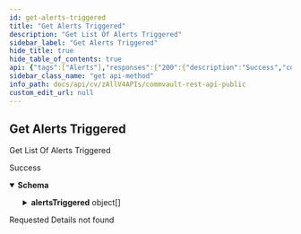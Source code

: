 ```yaml
---
id: get-alerts-triggered
title: "Get Alerts Triggered"
description: "Get List Of Alerts Triggered"
sidebar_label: "Get Alerts Triggered"
hide_title: true
hide_table_of_contents: true
api: {"tags":["Alerts"],"responses":{"200":{"description":"Success","content":{"application/json":{"schema":{"description":"Used to return a list of alerts triggered","properties":{"alertsTriggered":{"items":{"description":"Summary of the Alert Triggered","properties":{"client":{"properties":{"id":{"format":"int32","type":"integer","x-terraform-omitempty":true,"x-terraform-set-key":true},"name":{"nullable":true,"type":"string"}},"type":"object"},"company":{"properties":{"id":{"format":"int32","type":"integer","x-terraform-omitempty":true,"x-terraform-set-key":true},"name":{"nullable":true,"type":"string"}},"type":"object","description":"Organization corresponding to alert"},"detectedCriterion":{"description":"detection criteria for the triggered alert to be generated","enum":["Alert CommServe License Expires Within n Days","Alert Modified","Alert every n attempts (Network failures)","Alert every n attempts (Phase failures)","Alert every n failed login attempts","Alert when License Consumed reaches n Percent","Alert when client certificate Expires Within n Days","Alert when jobs in pending state exceed n percent or count of n","Auxiliary Copy fallen behind alert","Backup for subclient failed consecutively for n attempts","Classification Failed","DDB Store got corrupted","DDB disk space low","Data backed up exceeds n GB","Decrease in Data size by n %","Delayed by n Hrs","Disk Space Low","Drive went Offline","Force De-configured","Increase in Data size by n %","Insufficient Storage","Job Activity","Job Failed","Job Initiated","Job Skipped","Job Started","Job Succeeded","Job Succeeded with Errors","Job exceeded running time of n Hrs","Library went Offline","Maintenance Occurred","Maintenance Required","Media Handling Required","Media Picked Up","Media Reached Destination","Media Recalled","Media Returned to Source","MediaAgent went offline","Mount Path went Offline","No Backup for last n Days","No Data Protection","Non-encrypted media exported","Number of failed files is more than n","Percentage of failed files is more than n","Properties Modified","Release Upgrade Required","Rolled Back","Scheduler Changes","Updates Available to Download","User Overwrite of Media"],"type":"string"},"detectedTime":{"description":"Unix Epoch Time","format":"int32","type":"integer"},"id":{"description":"Triggered Alert Id","format":"int32","type":"integer"},"info":{"description":"Name of the Alert Triggered","type":"string"},"jobId":{"description":"Job Id by which this Alert was Triggered","format":"int32","type":"integer"},"notes":{"description":"contains any descriptive note written for the alert","type":"string"},"readStatus":{"description":"Gives the Alert Read Status. True if Read and False if Unread","type":"boolean"},"severity":{"description":"Alert Severity Level","enum":["AUTO_PICK","CRITICAL","MAJOR","INFORMATION"],"title":"AlertSeverity","type":"string"},"type":{"description":"alert type for which the triggered alert was generated","enum":["Configuration - Clients","Configuration - Edge drive-Share operations","Configuration - License","Configuration - MediaAgents","Configuration - Users","Custom Rules - Client Group License Usage Check","Custom Rules - Data aging is disabled for n days","Custom Rules - Expiring clones","Custom Rules - Index Backup Status","Custom Rules - Index State","Custom Rules - Notify decommissioned Virtual Machines","Job Management - Auxiliary Copy","Job Management - Data Aging","Job Management - Data Protection","Job Management - Data Recovery","Job Management - DeDup DB Reconstruction","Job Management - Disaster Recovery Backup","Media Management - Device Status","Media Management - Library Management","Operation - Admin Alert","Operation - Event Viewer Events","Software Updates - Updates Available to Download"],"type":"string"}},"title":"AlertTriggeredSummary","type":"object"},"type":"array"},"totalCount":{"description":"Total count of the Alerts Triggered","format":"int32","type":"integer"},"unreadCount":{"description":"Total unread Alerts Triggered","format":"int32","type":"integer"}},"title":"AlertsTriggeredListResp","type":"object"}}}},"404":{"description":"Requested Details not found"}},"operationId":"GetAlertsTriggered","description":"Get List Of Alerts Triggered","method":"get","path":"/V4/TriggeredAlerts","servers":[{"url":"http://{hostname}/webconsole/api","variables":{"hostname":{"default":"localhost","description":"Webconsole"}}}],"securitySchemes":{"token":{"in":"header","name":"Authtoken","type":"apiKey"}},"info":{"version":"1.0.0","contact":{},"description":"## Welcome\n\nWelcome to Commvault's Rest APIs. You can explore our APIs in [Postman](https://getpostman.com) using the predefined requests we created\n\nThe current version of this documentation is **Commvault Platform Release 2022E**.\n\nYou can access LTS documentation here:\n\n[Feature Release 11.20](https://documenter.getpostman.com/view/2046098/UVR7KoPJ)\n\n[Feature Release 11.24](https://documenter.getpostman.com/view/2046098/UVR7KoPL)\n\nFor more V2 and Latest APIs, please visit your API Explorer page.  \n[*More Details*](http://documentation.commvault.com/commvault/v11/article?p=107350_1.htm)\n\n## Setup\n\nTo get started, [create an environment in Postman](https://www.getpostman.com/docs/environments), select that environment, and set your environment variables by entering necessary values in the `0 - Setup/Environment Setup` pre-request script ([documentation on pre-request scripts](http://www.getpostman.com/docs/pre_request_scripts)). Also, Some of our calls might have dependencies. `GET`/`PUT`/`DELETE` may only work after an item is created with a `POST`.\n\nThe same set of APIs can be used for both XML and JSON. If you want to get equivalent JSON for the XML, use our [API](https://api.commvault.com/#fe2fa795-dd7c-4416-857d-75704b52be8c) for conversion.\n\n**Note:** Swagger Documentation for V2/Latest APIs are present in the following URL:  \n`{ServerURL}/sandbox/apiexplorer`\n\n[*More Details*](http://documentation.commvault.com/commvault/v11/article?p=45551.htm)","title":"Commvault Rest API - Public"},"postman":{"name":"Get Alerts Triggered","description":{"content":"Get List Of Alerts Triggered","type":"text/plain"},"url":{"path":["V4","TriggeredAlerts"],"host":["{{baseUrl}}"],"query":[],"variable":[]},"header":[{"key":"Accept","value":"application/json"}],"method":"GET"}}
sidebar_class_name: "get api-method"
info_path: docs/api/cv/zAllV4APIs/commvault-rest-api-public
custom_edit_url: null
---
```



## Get Alerts Triggered



Get List Of Alerts Triggered

<div><ApiTabs><TabItem label={"200"} value={"200"}><div>

Success

</div><div><MimeTabs schemaType={"response"}><TabItem label={"application/json"} value={"application/json"}><SchemaTabs><TabItem label={"Schema"} value={"Schema"}><details style={{}} data-collapsed={false} open={true}><summary style={{"textAlign":"left"}}><strong>Schema</strong></summary><div style={{"textAlign":"left","marginLeft":"1rem"}}></div><ul style={{"marginLeft":"1rem"}}><SchemaItem collapsible={true} className={"schemaItem"}><details style={{}}><summary style={{}}><strong>alertsTriggered</strong><span style={{"opacity":"0.6"}}> object[]</span></summary><div style={{"marginLeft":"1rem"}}><SchemaItem collapsible={true} className={"schemaItem"}><details style={{}}><summary style={{}}><strong>client</strong><span style={{"opacity":"0.6"}}> object</span></summary><div style={{"marginLeft":"1rem"}}><SchemaItem collapsible={false} name={"id"} required={false} deprecated={undefined} schemaDescription={undefined} schemaName={"int32"} qualifierMessage={undefined} defaultValue={undefined}></SchemaItem><SchemaItem collapsible={false} name={"name"} required={false} deprecated={undefined} schemaDescription={undefined} schemaName={"string"} qualifierMessage={undefined} defaultValue={undefined}></SchemaItem></div></details></SchemaItem><SchemaItem collapsible={true} className={"schemaItem"}><details style={{}}><summary style={{}}><strong>company</strong><span style={{"opacity":"0.6"}}> object</span></summary><div style={{"marginLeft":"1rem"}}><div style={{"marginTop":".5rem","marginBottom":".5rem"}}>

Organization corresponding to alert

</div><SchemaItem collapsible={false} name={"id"} required={false} deprecated={undefined} schemaDescription={undefined} schemaName={"int32"} qualifierMessage={undefined} defaultValue={undefined}></SchemaItem><SchemaItem collapsible={false} name={"name"} required={false} deprecated={undefined} schemaDescription={undefined} schemaName={"string"} qualifierMessage={undefined} defaultValue={undefined}></SchemaItem></div></details></SchemaItem><SchemaItem collapsible={false} name={"detectedCriterion"} required={false} deprecated={undefined} schemaDescription={"detection criteria for the triggered alert to be generated"} schemaName={"string"} qualifierMessage={"**Possible values:** [`Alert CommServe License Expires Within n Days`, `Alert Modified`, `Alert every n attempts (Network failures)`, `Alert every n attempts (Phase failures)`, `Alert every n failed login attempts`, `Alert when License Consumed reaches n Percent`, `Alert when client certificate Expires Within n Days`, `Alert when jobs in pending state exceed n percent or count of n`, `Auxiliary Copy fallen behind alert`, `Backup for subclient failed consecutively for n attempts`, `Classification Failed`, `DDB Store got corrupted`, `DDB disk space low`, `Data backed up exceeds n GB`, `Decrease in Data size by n %`, `Delayed by n Hrs`, `Disk Space Low`, `Drive went Offline`, `Force De-configured`, `Increase in Data size by n %`, `Insufficient Storage`, `Job Activity`, `Job Failed`, `Job Initiated`, `Job Skipped`, `Job Started`, `Job Succeeded`, `Job Succeeded with Errors`, `Job exceeded running time of n Hrs`, `Library went Offline`, `Maintenance Occurred`, `Maintenance Required`, `Media Handling Required`, `Media Picked Up`, `Media Reached Destination`, `Media Recalled`, `Media Returned to Source`, `MediaAgent went offline`, `Mount Path went Offline`, `No Backup for last n Days`, `No Data Protection`, `Non-encrypted media exported`, `Number of failed files is more than n`, `Percentage of failed files is more than n`, `Properties Modified`, `Release Upgrade Required`, `Rolled Back`, `Scheduler Changes`, `Updates Available to Download`, `User Overwrite of Media`]"} defaultValue={undefined}></SchemaItem><SchemaItem collapsible={false} name={"detectedTime"} required={false} deprecated={undefined} schemaDescription={"Unix Epoch Time"} schemaName={"int32"} qualifierMessage={undefined} defaultValue={undefined}></SchemaItem><SchemaItem collapsible={false} name={"id"} required={false} deprecated={undefined} schemaDescription={"Triggered Alert Id"} schemaName={"int32"} qualifierMessage={undefined} defaultValue={undefined}></SchemaItem><SchemaItem collapsible={false} name={"info"} required={false} deprecated={undefined} schemaDescription={"Name of the Alert Triggered"} schemaName={"string"} qualifierMessage={undefined} defaultValue={undefined}></SchemaItem><SchemaItem collapsible={false} name={"jobId"} required={false} deprecated={undefined} schemaDescription={"Job Id by which this Alert was Triggered"} schemaName={"int32"} qualifierMessage={undefined} defaultValue={undefined}></SchemaItem><SchemaItem collapsible={false} name={"notes"} required={false} deprecated={undefined} schemaDescription={"contains any descriptive note written for the alert"} schemaName={"string"} qualifierMessage={undefined} defaultValue={undefined}></SchemaItem><SchemaItem collapsible={false} name={"readStatus"} required={false} deprecated={undefined} schemaDescription={"Gives the Alert Read Status. True if Read and False if Unread"} schemaName={"boolean"} qualifierMessage={undefined} defaultValue={undefined}></SchemaItem><SchemaItem collapsible={false} name={"severity"} required={false} deprecated={undefined} schemaDescription={"Alert Severity Level"} schemaName={"AlertSeverity"} qualifierMessage={"**Possible values:** [`AUTO_PICK`, `CRITICAL`, `MAJOR`, `INFORMATION`]"} defaultValue={undefined}></SchemaItem><SchemaItem collapsible={false} name={"type"} required={false} deprecated={undefined} schemaDescription={"alert type for which the triggered alert was generated"} schemaName={"string"} qualifierMessage={"**Possible values:** [`Configuration - Clients`, `Configuration - Edge drive-Share operations`, `Configuration - License`, `Configuration - MediaAgents`, `Configuration - Users`, `Custom Rules - Client Group License Usage Check`, `Custom Rules - Data aging is disabled for n days`, `Custom Rules - Expiring clones`, `Custom Rules - Index Backup Status`, `Custom Rules - Index State`, `Custom Rules - Notify decommissioned Virtual Machines`, `Job Management - Auxiliary Copy`, `Job Management - Data Aging`, `Job Management - Data Protection`, `Job Management - Data Recovery`, `Job Management - DeDup DB Reconstruction`, `Job Management - Disaster Recovery Backup`, `Media Management - Device Status`, `Media Management - Library Management`, `Operation - Admin Alert`, `Operation - Event Viewer Events`, `Software Updates - Updates Available to Download`]"} defaultValue={undefined}></SchemaItem></div></details></SchemaItem><SchemaItem collapsible={false} name={"totalCount"} required={false} deprecated={undefined} schemaDescription={"Total count of the Alerts Triggered"} schemaName={"int32"} qualifierMessage={undefined} defaultValue={undefined}></SchemaItem><SchemaItem collapsible={false} name={"unreadCount"} required={false} deprecated={undefined} schemaDescription={"Total unread Alerts Triggered"} schemaName={"int32"} qualifierMessage={undefined} defaultValue={undefined}></SchemaItem></ul></details></TabItem><TabItem label={"Example (from schema)"} value={"Example (from schema)"}><ResponseSamples responseExample={"{\n  \"alertsTriggered\": [\n    {\n      \"client\": {\n        \"id\": 0,\n        \"name\": \"string\"\n      },\n      \"company\": {\n        \"id\": 0,\n        \"name\": \"string\"\n      },\n      \"detectedCriterion\": \"Alert CommServe License Expires Within n Days\",\n      \"detectedTime\": 0,\n      \"id\": 0,\n      \"info\": \"string\",\n      \"jobId\": 0,\n      \"notes\": \"string\",\n      \"readStatus\": true,\n      \"severity\": \"AUTO_PICK\",\n      \"type\": \"Configuration - Clients\"\n    }\n  ],\n  \"totalCount\": 0,\n  \"unreadCount\": 0\n}"} language={"json"}></ResponseSamples></TabItem></SchemaTabs></TabItem></MimeTabs></div></TabItem><TabItem label={"404"} value={"404"}><div>

Requested Details not found

</div><div></div></TabItem></ApiTabs></div>
      